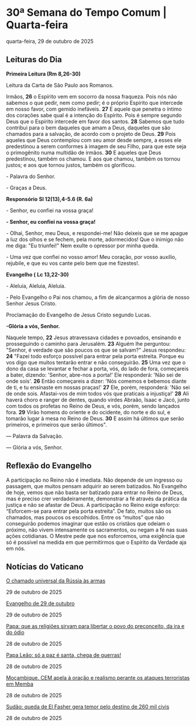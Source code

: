 
# 30ª Semana do Tempo Comum | Quarta-feira

quarta-feira, 29 de outubro de 2025

## Leituras do Dia

**Primeira Leitura (Rm 8,26-30)**

Leitura da Carta de São Paulo aos Romanos.

Irmãos, **26** o Espírito vem em socorro da nossa fraqueza. Pois nós não sabemos o que pedir, nem como pedir; é o próprio Espírito que intercede em nosso favor, com gemido inefáveis. **27** E aquele que penetra o íntimo dos corações sabe qual é a intenção do Espírito. Pois é sempre segundo Deus que o Espírito intercede em favor dos santos. **28** Sabemos que tudo contribui para o bem daqueles que amam a Deus, daqueles que são chamados para a salvação, de acordo com o projeto de Deus. **29** Pois aqueles que Deus contemplou com seu amor desde sempre, a esses ele predestinou a serem conformes à imagem de seu Filho, para que este seja o primogênito numa multidão de irmãos. **30** E aqueles que Deus predestinou, também os chamou. E aos que chamou, também os tornou justos; e aos que tornou justos, também os glorificou.

\- Palavra do Senhor.

\- Graças a Deus.

**Responsório** **Sl 12(13),4-5.6 (R. 6a)**

\- Senhor, eu confiei na vossa graça!

**\- Senhor, eu confiei na vossa graça!**

\- Olhai, Senhor, meu Deus, e respondei-me! Não deixeis que se me apague a luz dos olhos e se fechem, pela morte, adormecidos! Que o inimigo não me diga: "Eu triunfei!" Nem exulte o opressor por minha queda.

\- Uma vez que confiei no vosso amor! Meu coração, por vosso auxílio, rejubile, e que eu vos cante pelo bem que me fizestes!.

**Evangelho (** **Lc 13,22-30)**

\- Aleluia, Aleluia, Aleluia.

\- Pelo Evangelho o Pai nos chamou, a fim de alcançarmos a glória de nosso Senhor Jesus Cristo.

Proclamação do Evangelho de Jesus Cristo segundo Lucas.

**\-Glória a vós, Senhor.**

Naquele tempo, **22** Jesus atravessava cidades e povoados, ensinando e prosseguindo o caminho para Jerusalém. **23** Alguém lhe perguntou: "Senhor, é verdade que são poucos os que se salvam?" Jesus respondeu: **24** "Fazei todo esforço possível para entrar pela porta estreita. Porque eu vos digo que muitos tentarão entrar e não conseguirão. **25** Uma vez que o dono da casa se levantar e fechar a porta, vós, do lado de fora, começareis a bater, dizendo: 'Senhor, abre-nos a porta!' Ele responderá: 'Não sei de onde sois'. **26** Então começareis a dizer: 'Nós comemos e bebemos diante de ti, e tu ensinaste em nossas praças!' **27** Ele, porém, responderá: 'Não sei de onde sois. Afastai-vos de mim todos vós que praticais a injustiça!' **28** Ali haverá choro e ranger de dentes, quando virdes Abraão, Isaac e Jacó, junto com todos os profetas no Reino de Deus, e vós, porém, sendo lançados fora. **29** Virão homens do oriente e do ocidente, do norte e do sul, e tomarão lugar à mesa no Reino de Deus. **30** E assim há últimos que serão primeiros, e primeiros que serão últimos".

 — Palavra da Salvação.

 — Glória a vós, Senhor.

## Reflexão do Evangelho

 A participação no Reino não é imediata. Não depende de um ingresso ou passagem, que muitos pensam adquirir ao serem batizados. No Evangelho de hoje, vemos que não basta ser batizado para entrar no Reino de Deus, mas é preciso crer verdadeiramente, demonstrar a fé através da prática da justiça e não se afastar de Deus. A participação no Reino exige esforço: “Esforcem-se para entrar pela porta estreita”. De fato, muitos são os chamados, mas poucos os escolhidos. Entre os “muitos” que não conseguirão podemos imaginar que estão os cristãos que odeiam o próximo, não vivem intensamente os sacramentos, ou negam a fé nas suas ações cotidianas. O Mestre pede que nos esforcemos, uma exigência que só é possível na medida em que permitirmos que o Espírito da Verdade aja em nós.

## Notícias do Vaticano

[O chamado universal da Rússia às armas](https://www.vaticannews.va/pt/mundo/news/2025-10/chamado-universal-da-russia-as-armas-stefano-caprio.html) 

29 de outubro de 2025

[Evangelho de 29 de outubro](https://www.vaticannews.va/pt/igreja/news/2025-10/evangelho-29-outubro-2025-dom-mario-spaki.html) 

29 de outubro de 2025

[Papa: que as religiões sirvam para libertar o povo do preconceito, da ira e do ódio](https://www.vaticannews.va/pt/papa/news/2025-10/papa-discurso-60-anos-nostra-aetate-evento-paulo-vi-vaticano.html) 

28 de outubro de 2025

[Papa Leão: só a paz é santa, chega de guerras!](https://www.vaticannews.va/pt/papa/news/2025-10/papa-leao-xiv-discurso-coliseu-ousar-paz.html) 

28 de outubro de 2025

[Moçambique. CEM apela à oração e realismo perante os ataques terroristas em Memba](https://www.vaticannews.va/pt/africa/news/2025-10/apelo-cem-oracao-ataques-terroristas-memba-nampula-inacio-saure.html) 

28 de outubro de 2025

[Sudão: queda de El Fasher gera temor pelo destino de 260 mil civis](https://www.vaticannews.va/pt/mundo/news/2025-10/sudao-queda-el-fasher.html) 

28 de outubro de 2025